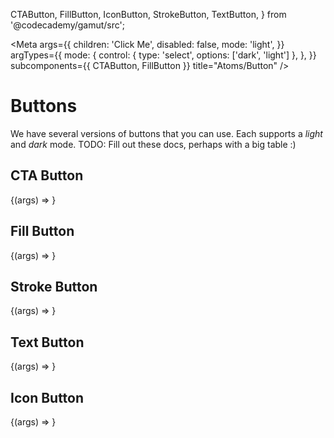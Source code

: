   CTAButton,
  FillButton,
  IconButton,
  StrokeButton,
  TextButton,
} from '@codecademy/gamut/src';


<Meta
  args={{
    children: 'Click Me',
    disabled: false,
    mode: 'light',
  }}
  argTypes={{
    mode: {
      control: { type: 'select', options: ['dark', 'light'] },
    },
  }}
  subcomponents={{ CTAButton, FillButton }}
  title="Atoms/Button"
/>

# Buttons

<StoryStatus status="stable" />

We have several versions of buttons that you can use.
Each supports a _light_ and _dark_ mode.
TODO: Fill out these docs, perhaps with a big table :)

<Props of={CTAButton} />

## CTA Button

<Canvas>
  <Story name="CTAButton">{(args) => <CTAButton {...args} />}</Story>
</Canvas>

## Fill Button

<Canvas>
  <Story name="FillButton">{(args) => <FillButton {...args} />}</Story>
</Canvas>

## Stroke Button

<Canvas>
  <Story name="StrokeButton">{(args) => <StrokeButton {...args} />}</Story>
</Canvas>

## Text Button

<Canvas>
  <Story name="TextButton">{(args) => <TextButton {...args} />}</Story>
</Canvas>

## Icon Button

<Canvas>
  <Story name="IconButton">
    {(args) => <IconButton icon={SearchIcon} {...args} />}
  </Story>
</Canvas>
